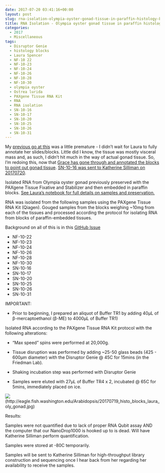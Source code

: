 ```yaml
---
date: 2017-07-20 03:41:16+00:00
layout: post
slug: rna-isolation-olympia-oyster-gonad-tissue-in-paraffin-histology-blocks-2
title: RNA Isolation - Olympia oyster gonad tissue in paraffin histology blocks
categories:
  - 2017
  - Miscellaneous
tags:
  - Disruptor Genie
  - histology blocks
  - Laura Spencer
  - NF-10 22
  - NF-10-23
  - NF-10-24
  - NF-10-26
  - NF-10-28
  - NF-10-30
  - olympia oyster
  - Ostrea lurida
  - PAXgene Tissue RNA Kit
  - RNA
  - RNA isolation
  - SN-10-16
  - SN-10-17
  - SN-10-20
  - SN-10-25
  - SN-10-26
  - SN-10-31
---
```


My [previous go at this](https://robertslab.github.io/sams-notebook/2017/07/10/rna-isolation-olympia-oyster-gonad-tissue-in-paraffin-histology-blocks.html) was a little premature - I didn't wait for Laura to fully annotate her slides/blocks. Little did I know, the tissue was mostly visceral mass and, as such, I didn't hit much in the way of actual gonad tissue. So, I'm redoing this, now that [Grace has gone through and annotated the blocks to point out gonad tissue](https://genefish.wordpress.com/2017/07/12/graces-notebook-july-12-2017/). [SN-10-16 was sent to Katherine Silliman on 20170720]().

Isolated RNA from Olympia oyster gonad previously preserved with the PAXgene Tissue Fixative and Stabilizer and then embedded in paraffin blocks. [See Laura's notebook for full details on samples and preservation.](https://laurahspencer.github.io/LabNotebook/Prepping-Histology-Samples/)



RNA was isolated from the following samples using the PAXgene Tissue RNA Kit (Qiagen). Gouged samples from the blocks weighing ~10mg from each of the tissues and processed according the protocol for isolating RNA from blocks of paraffin-embedded tissues.

Background on all of this is in this [GitHub Issue](https://github.com/sr320/LabDocs/issues/648#issuecomment-313792588)

- NF-10-22
- NF-10-23
- NF-10-24
- NF-10-26
- NF-10-28
- NF-10-30
- SN-10-16
- SN-10-17
- SN-10-20
- SN-10-25
- SN-10-26
- SN-10-31

IMPORTANT:





  * Prior to beginning, I prepared an aliquot of Buffer TR1 by adding 40μL of β-mercaptoethanol (β-ME) to 4000μL of Buffer TR1)



Isolated RNA according to the PAXgene Tissue RNA Kit protocol with the following alterations:



  * "Max speed" spins were performed at 20,000g.


  * Tissue disruption was performed by adding ~25-50 glass beads (425 - 600μm diameter) with the Disruptor Genie @ 45C for 15mins (in the Friedman Lab).


  * Shaking incubation step was performed with Disruptor Genie


  * Samples were eluted with 27μL of Buffer TR4 x 2, incubated @ 65C for 5mins, immediately placed on ice.



![](https://eagle.fish.washington.edu/Arabidopsis/20170719_histo_blocks_laura_oly_gonad.jpg)(http://eagle.fish.washington.edu/Arabidopsis/20170719_histo_blocks_laura_oly_gonad.jpg)



Results:

Samples were not quantified due to lack of proper RNA Qubit assay AND the computer that our NanoDrop1000 is hooked up to is dead. Will have Katherine Silliman perform quantification.

Samples were stored at -80C temporarily.

Samples will be sent to Katherine Silliman for high-throughput library construction and sequencing once I hear back from her regarding her availability to receive the samples.
